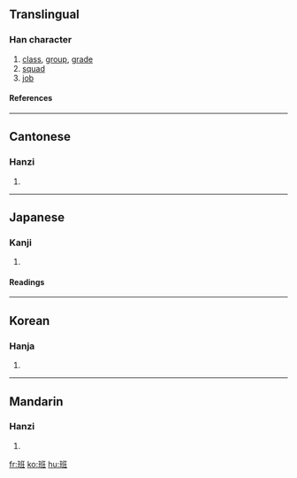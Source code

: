 ==Translingual==
===Han character===
{{Han char|rn=96|rad=玉|as=06|sn=10|four=1111<sub>4</sub>|canj=一土戈中土 (MGILG)}}
# [[class]], [[group]], [[grade]]
# [[squad]]
# [[job]]
====References====
{{Han ref|kx=0731.190|dkj=20976|dj=1142.290|hdz=21113.030|uh=73ED|ud=29677|bh=AF5A|bd=44890}}

----
==Cantonese==
===Hanzi===
{{yue-hanzi|jyut=|y=baan1}}
# {{defn|Cantonese}}

----
==Japanese==
===Kanji===
{{ja-kanji|grade=|rs=玉06}}
# {{defn|Japanese}} 
====Readings====
{{ja-readings|on=[[はん]] (han)|kun=[[わける]] (wakeru)}}

----
==Korean==
===Hanja===
{{ko-hanja|hangeul=반|eumhun=|rv=ban|mr=pan|y=pan}}
# {{defn|Korean}}

----
==Mandarin==
===Hanzi===
{{cmn-hanzi|pin=[[bān]] (ban1)|wg=pan<sup>1</sup>}}
# {{defn|Mandarin}}

[[fr:班]]
[[ko:班]]
[[hu:班]]